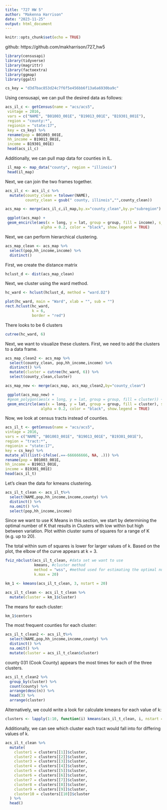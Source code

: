 ---
title: "727 HW 5"
author: "Makenna Harrison"
date: "2023-11-25"
output: html_document
---

```{r setup, include=FALSE}
knitr::opts_chunk$set(echo = TRUE)
```

github: https://github.com/makharrison/727_hw5

```{r warning=FALSE,message=FALSE}
library(censusapi)
library(tidyverse)
library(magrittr)
library(factoextra)
library(ggmap)
library(ggalt)
```

```{r echo=FALSE}
cs_key = "d3d7bac853d24c7f6f5e456bb6f13a6a6930ba9c"
```

Using censusapi, we can pull the desired data as follows:

```{r}
acs_il_c <- getCensus(name = "acs/acs5",
 vintage = 2016,
 vars = c("NAME", "B01003_001E", "B19013_001E", "B19301_001E"),
 region = "county:*",
 regionin = "state:17",
 key = cs_key) %>%
 rename(pop = B01003_001E,
 hh_income = B19013_001E,
 income = B19301_001E)
 head(acs_il_c)
```

Additionally, we can pull map data for counties in IL.

```{r}
 il_map <- map_data("county", region = "illinois")
 head(il_map)
```

Next, we can join the two frames together.

```{r}
acs_il_c <- acs_il_c %>%
  mutate(county_clean = tolower(NAME),
         county_clean = gsub(" county, illinois","",county_clean))
```


```{r}
acs_map <- merge(acs_il_c,il_map,by.x="county_clean",by.y="subregion")
```


```{r}
 ggplot(acs_map) +
 geom_encircle(aes(x = long, y = lat, group = group, fill = income), s_shape = 1, expand = 0,
                alpha = 0.2, color = "black", show.legend = TRUE)
```

Next, we can perform hierarchical clustering.

```{r}
acs_map_clean <- acs_map %>%
  select(pop,hh_income,income) %>%
  distinct()
```

First, we create the distance matrix

```{r}
hclust_d <- dist(acs_map_clean)
```

Next, we cluster using the ward method.

```{r}
hc_ward <- hclust(hclust_d, method = "ward.D2")
```

```{r}
plot(hc_ward, main = "Ward", xlab = "", sub = "")
rect.hclust(hc_ward, 
            k = 6, 
            border = "red")
```
There looks to be 6 clusters

```{r}
cutree(hc_ward, 6)
```

Next, we want to visualize these clusters. First, we need to add the clusters to a data frame.

```{r}
acs_map_clean2 <- acs_map %>%
  select(county_clean, pop,hh_income,income) %>%
  distinct() %>%
  mutate(cluster = cutree(hc_ward, 6)) %>%
  select(county_clean,cluster)
```

```{r}
acs_map_new <- merge(acs_map, acs_map_clean2,by="county_clean")
```


```{r}
 ggplot(acs_map_new) +
 #geom_polygon(aes(x = long, y = lat, group = group, fill = cluster)) +
 geom_encircle(aes(x = long, y = lat, group = group, fill = cluster), s_shape = 1, expand = 0,
                alpha = 0.2, color = "black", show.legend = TRUE)
```

Now, we look at census tracts instead of counties.

```{r}
acs_il_t <- getCensus(name = "acs/acs5",
vintage = 2016,
vars = c("NAME", "B01003_001E", "B19013_001E", "B19301_001E"),
region = "tract:*",
regionin = "state:17",
key = cs_key) %>%
mutate_all(list(~ifelse(.==-666666666, NA, .))) %>%
rename(pop = B01003_001E,
hh_income = B19013_001E,
income = B19301_001E)
head(acs_il_t)
```

Let's clean the data for kmeans clustering.

```{r}
acs_il_t_clean <- acs_il_t%>%
  select(NAME,pop,hh_income,income,county) %>%
  distinct() %>%
  na.omit() %>%
  select(pop,hh_income,income)
```

Since we want to use K Means in this section, we start by determining the optimal number
of K that results in Clusters with low within but high between variation. Plot within cluster
sums of squares for a range of K (e.g. up to 20).

The total within sum of squares is lower for larger values of k. Based on the plot, the elbow of the curve appears at k = 3.

```{r warning=FALSE}
fviz_nbclust(acs_il_t_clean, #data set we want to use
             kmeans, #cluster method
             method = "wss", #method used for estimating the optimal number of clusters
             k.max = 20)
```

```{r}
km_1 <- kmeans(acs_il_t_clean, 3, nstart = 20)
```

```{r}
acs_il_t_clean <- acs_il_t_clean %>%
  mutate(cluster = km_1$cluster)
```


The means for each cluster:

```{r}
km_1$centers
```

The most frequent counties for each cluster:

```{r}
acs_il_t_clean2 <- acs_il_t%>%
  select(NAME,pop,hh_income,income,county) %>%
  distinct() %>%
  na.omit() %>%
  mutate(cluster = acs_il_t_clean$cluster)
```

county 031 (Cook County) appears the most times for each of the three clusters.

```{r}
acs_il_t_clean2 %>% 
  group_by(cluster) %>%
  count(county) %>%
  arrange(desc(n)) %>%
  head(3) %>%
  arrange(cluster)
```

Alternatively, we could write a look for calculate kmeans for each value of k:

```{r}
clusters <- lapply(1:10, function(i) kmeans(acs_il_t_clean, i, nstart = 20))
```

Additionally, we can see which cluster each tract would fall into for differing values of k.

```{r}
acs_il_t_clean %>%
  mutate(
    cluster1 = clusters[[1]]$cluster,
    cluster2 = clusters[[2]]$cluster,
    cluster3 = clusters[[3]]$cluster,
    cluster4 = clusters[[4]]$cluster,
    cluster5 = clusters[[5]]$cluster,
    cluster6 = clusters[[6]]$cluster,
    cluster7 = clusters[[7]]$cluster,
    cluster8 = clusters[[8]]$cluster,
    cluster9 = clusters[[9]]$cluster,
    cluster10 = clusters[[10]]$cluster
  ) %>%
  head()
```

